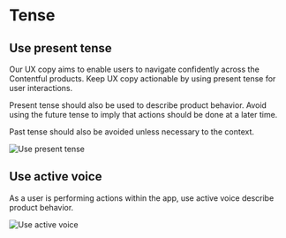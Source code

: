 # Tense

## Use present tense

Our UX copy aims to enable users to navigate confidently across the Contentful products. Keep UX copy actionable by using present tense for user interactions.

Present tense should also be used to describe product behavior. Avoid using the future tense to imply that actions should be done at a later time.

Past tense should also be avoided unless necessary to the context.

![Use present tense](/present-tense.jpg)

## Use active voice

As a user is performing actions within the app, use active voice describe product behavior.

![Use active voice](/active-voice.jpg)
